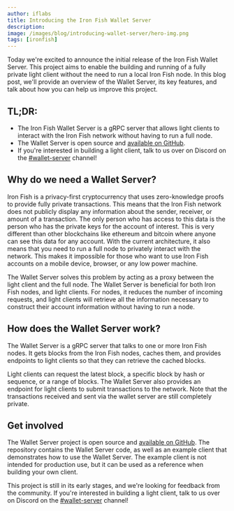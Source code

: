 ```yaml
---
author: iflabs
title: Introducing the Iron Fish Wallet Server
description: 
image: /images/blog/introducing-wallet-server/hero-img.png
tags: [ironfish]
---
```


Today we're excited to announce the initial release of the Iron Fish Wallet Server. This project aims to enable the building and running of a fully private light client without the need to run a local Iron Fish node. In this blog post, we'll provide an overview of the Wallet Server, its key features, and talk about how you can help us improve this project.

## TL;DR:

- The Iron Fish Wallet Server is a gRPC server that allows light clients to interact with the Iron Fish network without having to run a full node.
- The Wallet Server is open source and [available on GitHub](https://github.com/iron-fish/wallet-server).
- If you're interested in building a light client, talk to us over on Discord on the [#wallet-server](https://discord.com/channels/771503434028941353/1153438621534277785) channel!

## Why do we need a Wallet Server?

Iron Fish is a privacy-first cryptocurrency that uses zero-knowledge proofs to provide fully private transactions. This means that the Iron Fish network does not publicly display any information about the sender, receiver, or amount of a transaction. The only person who has access to this data is the person who has the private keys for the account of interest. This is very different than other blockchains like ethereum and bitcoin where anyone can see this data for any account. With the current architecture, it also means that you need to run a full node to privately interact with the network. This makes it impossible for those who want to use Iron Fish accounts on a mobile device, browser, or any low power machine.

The Wallet Server solves this problem by acting as a proxy between the light client and the full node. The Wallet Server is beneficial for both Iron Fish nodes, and light clients. For nodes, it reduces the number of incoming requests, and light clients will retrieve all the information necessary to construct their account information without having to run a node.

## How does the Wallet Server work?

The Wallet Server is a gRPC server that talks to one or more Iron Fish nodes. It gets blocks from the Iron Fish nodes, caches them, and provides endpoints to light clients so that they can retrieve the cached blocks.

Light clients can request the latest block, a specific block by hash or sequence, or a range of blocks. The Wallet Server also provides an endpoint for light clients to submit transactions to the network. Note that the transactions received and sent via the wallet server are still completely private.

## Get involved

The Wallet Server project is open source and [available on GitHub](https://github.com/iron-fish/wallet-server). The repository contains the Wallet Server code, as well as an example client that demonstrates how to use the Wallet Server. The example client is not intended for production use, but it can be used as a reference when building your own client.

This project is still in its early stages, and we're looking for feedback from the community. If you're interested in building a light client, talk to us over on Discord on the [#wallet-server](https://discord.com/channels/771503434028941353/1153438621534277785) channel!
